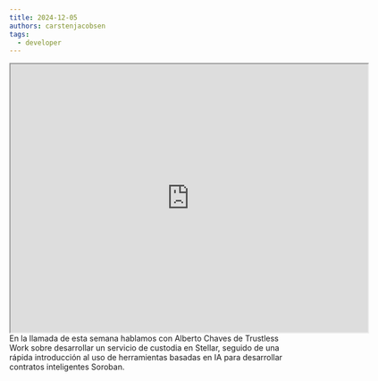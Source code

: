 ```yaml
---
title: 2024-12-05
authors: carstenjacobsen
tags:
  - developer
---
```


<iframe
  src="https://www.youtube.com/embed/UCYfq-RuQkY?si=MLvMMTM7MrvNw9oy"
  width="640"
  height="480"
  allow="autoplay"
></iframe>
<br />
En la llamada de esta semana hablamos con Alberto Chaves de Trustless Work sobre desarrollar
un servicio de custodia en Stellar, seguido de una rápida introducción al uso de herramientas
basadas en IA para desarrollar contratos inteligentes Soroban.
